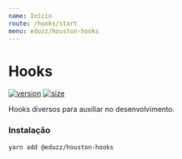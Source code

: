```yaml
---
name: Início
route: /hooks/start
menu: eduzz/houston-hooks
---
```


# Hooks

[![version](https://img.shields.io/npm/v/@eduzz/houston-hooks)](https://www.npmjs.com/package/@eduzz/houston-hooks)
[![size](https://img.shields.io/bundlephobia/min/@eduzz/houston-hooks)](https://www.npmjs.com/package/@eduzz/houston-hooks)

Hooks diversos para auxiliar no desenvolvimento.

### Instalação

```bash
yarn add @eduzz/houston-hooks
```
